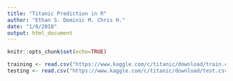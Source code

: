 ```yaml
---
title: "Titanic Prediction in R"
author: "Ethan S. Dominic M. Chris H."
date: "1/8/2018"
output: html_document
---
```


```r
knitr::opts_chunk$set(echo=TRUE)

training <- read.csv("https://www.kaggle.com/c/titanic/download/train.csv",header = TRUE)
testing <- read.csv("https://www.kaggle.com/c/titanic/download/test.csv",header = TRUE)
```


